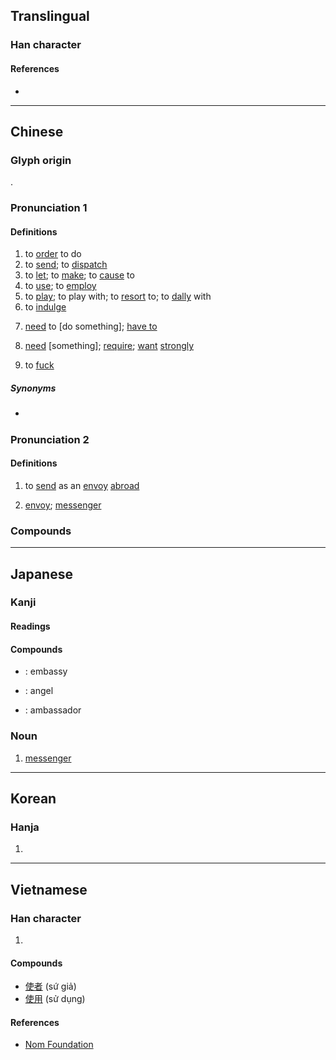 {{also|便}}
{{character info/new}}
==Translingual==

===Han character===
{{Han char|rn=9|rad=人|as=06|sn=8|four=25206|canj=OJLK|ids=⿰亻吏}}

====References====
* {{Han ref|kx=0101.050|dkj=00573|dj=0213.120|hdz=10145.020|uh=4F7F|ud=20351|bh=A8CF|bd=43215}}

----

==Chinese==
{{zh-forms|alt=駛:''sai2''; Cantonese “need”,洗:''sai2''; Cantonese “need”}}

===Glyph origin===
{{Han etym}}
{{Han compound|人|吏|ls=psc|c1=s|c2=p|alt1=亻}}.

===Pronunciation 1===
{{zh-pron
|m=shǐ
|c=sai2,si2
|c_note=sai2 - vernacular; si2 - literary
|h=pfs=sṳ́
|md=sāi/sṳ̄
|md_note=sāi - vernacular; sṳ̄ - literary
|mn=sái/xm,zz,tw:sú/qz:sír
|mn_note=sái - vernacular (including Quanzhou “to fuck”); sú/sír - literary
|mn-t=sai2
|w=2sr
|mc=1
|oc=1,1
|cat=v,n
}}

====Definitions====
{{zh-hanzi}}

# to [[order]] to do
# to [[send]]; to [[dispatch]]
# to [[let]]; to [[make]]; to [[cause]] to
# to [[use]]; to [[employ]]
# to [[play]]; to play with; to [[resort]] to; to [[dally]] with
# to [[indulge]]
# {{lb|zh|Cantonese}} [[need]] to [do something]; [[have to]]
#: {{zh-x|你 唔使 攞{lo2} 咁 多！|You don't need to get so much!|C}}
# {{lb|zh|Cantonese}} [[need]] [something]; [[require]]; [[want]] [[strongly]]
# {{lb|zh|Quanzhou|_|Min Nan|vulgar}} to [[fuck]]

=====Synonyms=====
* {{qualifier|Cantonese}} {{sense|need}} {{zh-l|需要}}

===Pronunciation 2===
{{zh-pron
|m=shǐ,shì,2nb=rare variant
|c=si3
|h=pfs=sṳ́
|md=sái/sé̤ṳ
|md_note=sái - vernacular; sé̤ṳ - literary
|mn=sài/xm,zz,tw:sù/qz:sìr
|mn_note=sài - vernacular; sù/sìr - literary
|mn-t=sai3
|w=2sr
|mc=2
|oc=2,2
|cat=v,n
}}

====Definitions====
{{zh-hanzi}}

# {{lb|zh|historical}} to [[send]] as an [[envoy]] [[abroad]]
# [[envoy]]; [[messenger]]

===Compounds===
{{zh-der|使用|使得|唔使|唔使客氣|使乜|使錢|使巧兒|使數|使君子|倘使|借使|官使|使館|公使館|公使團|使用借貸|使費|使心作倖|使嘴使舌|動使|不聽使|使命|僕使|使心眼兒|呼奴使婢|不中使|中使|使性子|器使|任賢使能|使用率|和平使者|使乖|使臣|向使|使心用腹|使用錢|唆使|使女|假使|使喚|密使|五瘟使|但使|來使|庫大使|使蚊負山|小使|信使|使長|使酒|公使|廉使|占風使帆|奉使|使脾氣|使君|役使動物|使君有婦|使眼色|使節團|三司使|君臣佐使|大使|不聽使喚|內使|使絆子|勾使鬼|布政使|使貪使愚|差使|使用權|左使|大使館|使然|即使|使羊將狼|使臂使指|主使者|使命感|使不得|使勁|尊賢使能|使絆兒|就使|嗾使|使氣|國使|使令|如臂使指|專使|使壞|任使|十二使徒|使徒|役使|天使魚|天使|促使|使節|使星|強使|借風使船|勾欄使者|不辱使命|出使|全權公使|勾使|使者|使低嘴|主使|白衣天使|敕使|按察使|搪差使|看風使帆|星使|指使|看風使舵|支使|目使頤令|神差鬼使|祈使句|矜才使氣|目指氣使|監齋使者|白差使|插科使砌|番使|相風使帆|特使|炙冰使燥|混合使用|看風使船|氤氳大使|樞密使|河伯使者|採訪使|觀察使|護花使者|節度使|見風使帆|鹽鐵使|迫使|節使|鬼使神差|錢可使鬼|鹽運使|花鳥使|行使|鹺使|草根大使|驛使|驅使|駐外使節|頤指氣使|致使動詞|縱使|給使|結使|綠衣使者|隨才器使|負才使氣|赤衣使者|鋪堂使費|巡按使|逼使|遣唐使|轉運使|箕帚之使|巡迴大使|見風使舵|設使|親善大使|舉賢使能|若使|致使|飛鳥使|會使:â̤-sāi|袂使:bē-sái}}

----

==Japanese==

===Kanji===
{{ja-kanji|grade=3|rs=人06}}

====Readings====
{{ja-readings
|goon=し
|kanon=し
|kun=つか-う, しむ, せしむ, しめば
}}

====Compounds====
* {{ja-r|大%使%館|たい%し%かん}}: embassy
* {{ja-r|天%使|てん%し}}: angel
* {{ja-r|大%使|たい%し}}: ambassador
{{bottom}}

===Noun===
{{ja-noun|し}}

# [[messenger]]

----

==Korean==

===Hanja===
{{ko-hanja|hangeul=[[사]], [[시]]|rv=sa, si|mr=sa, si}}

# {{defn|lang=ko|sort=人06}}

----

==Vietnamese==

===Han character===
{{vi-hantu|[[sứ]], [[sử]], [[sửa]], [[thửa]]|rs=人06}}

# {{defn|lang=vi|sort=人06}}

====Compounds====
* [[使者]] (sứ giả)
* [[使用]] (sử dụng)

====References====
* [http://nomfoundation.org/common/nom_details.php?codepoint=4f7f Nom Foundation]